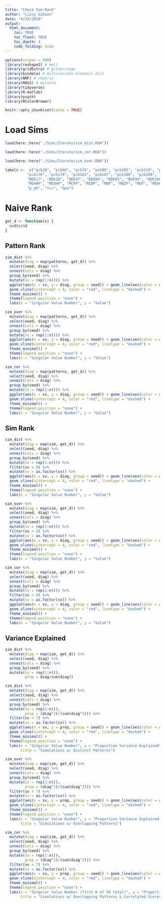 ```yaml
---
title: "Check Sim Rank"
author: "Lizzy Gibson"
date: "4/22/2020"
output: 
  html_document:
    toc: TRUE
    toc_float: TRUE
    toc_depth: 4
    code_folding: hide
---
```


```r
options(scipen = 999)
library(reshape2) # melt
library(gridExtra) # gridarrange
library(bindata) # multivariate binomial dist
library(NMF) # rmatrix
library(MASS) # mvrnorm
library(tidyverse)
library(R.matlab)
library(psych)
library(RColorBrewer)

knitr::opts_chunk$set(cache = TRUE)
```

# Load Sims

```r
load(here::here("./Sims/Iterate/sim_dist.RDA"))

load(here::here("./Sims/Iterate/sim_cor.RDA"))

load(here::here("./Sims/Iterate/sim_over.RDA"))

labels <-  c("pcb28", "pcb66", "pcb74", "pcb99", "pcb105", "pcb118", "pcb138_158", "pcb146", "pcb153", "pcb156", "pcb167",
          "pcb170", "pcb178", "pcb183", "pcb187", "pcb180", "pcb189", "pcb194", "pcb196_203", "pcb199", "pcb206", "pcb209",
          "BDE17", "BDE28", "BDE47", "BDE66", "BDE85", "BDE99", "BDE100", "BDE153", "BDE154", "BDE183", "BDE209", "MECPP",
          "MEHHP", "MEOHP", "MCPP", "MIBP", "MBP", "MBZP", "MEP", "MEHP", "dcp_24", "dcp_25", "b_pb", "bp_3", "m_pb",
          "p_pb", "tcs", "bpa")
```

# Naive Rank

```r
get_d <- function(x) {
  svd(x)$d
}
```

## Pattern Rank
```r
sim_dist %>% 
  mutate(diag = map(patterns, get_d)) %>% 
  select(seed, diag) %>% 
  unnest(cols = diag) %>% 
  group_by(seed) %>% 
  mutate(sv = rep(1:n())) %>% 
  ggplot(aes(x = sv, y = diag, group = seed)) + geom_line(aes(color = as.factor(seed))) +
  geom_vline(xintercept = 4, color = "red", linetype = "dashed") +
  theme_minimal() +
  theme(legend.position = "none") +
  labs(x = "Singular Value Number", y = "Value")

sim_over %>% 
  mutate(diag = map(patterns, get_d)) %>% 
  select(seed, diag) %>% 
  unnest(cols = diag) %>% 
  group_by(seed) %>% 
  mutate(sv = rep(1:n())) %>% 
  ggplot(aes(x = sv, y = diag, group = seed)) + geom_line(aes(color = as.factor(seed))) +
  geom_vline(xintercept = 4, color = "red", linetype = "dashed") +
  theme_minimal() +
  theme(legend.position = "none") +
  labs(x = "Singular Value Number", y = "Value")  

sim_cor %>% 
  mutate(diag = map(patterns, get_d)) %>% 
  select(seed, diag) %>% 
  unnest(cols = diag) %>% 
  group_by(seed) %>% 
  mutate(sv = rep(1:n())) %>% 
  ggplot(aes(x = sv, y = diag, group = seed)) + geom_line(aes(color = as.factor(seed))) +
  geom_vline(xintercept = 4, color = "red", linetype = "dashed") +
  theme_minimal() +
  theme(legend.position = "none") +
  labs(x = "Singular Value Number", y = "Value")
```

## Sim Rank

```r
sim_dist %>% 
  mutate(diag = map(sim, get_d)) %>% 
  select(seed, diag) %>% 
  unnest(cols = diag) %>% 
  group_by(seed) %>% 
  mutate(sv = rep(1:n())) %>% 
  filter(sv < 8) %>% 
  mutate(sv = as.factor(sv)) %>% 
  ggplot(aes(x = sv, y = diag, group = seed)) + geom_line(aes(color = as.factor(seed)), alpha = 0.25) +
  geom_vline(xintercept = 4, color = "red", linetype = "dashed") +
  theme_minimal() +
  theme(legend.position = "none") +
  labs(x = "Singular Value Number", y = "Value")

sim_over %>% 
  mutate(diag = map(sim, get_d)) %>% 
  select(seed, diag) %>% 
  unnest(cols = diag) %>% 
  group_by(seed) %>% 
  mutate(sv = rep(1:n())) %>% 
  filter(sv < 8) %>% 
  mutate(sv = as.factor(sv)) %>% 
  ggplot(aes(x = sv, y = diag, group = seed)) + geom_line(aes(color = as.factor(seed)), alpha = 0.25) +
  geom_vline(xintercept = 4, color = "red", linetype = "dashed") +
  theme_minimal() +
  theme(legend.position = "none") +
  labs(x = "Singular Value Number", y = "Value")

sim_cor %>% 
  mutate(diag = map(sim, get_d)) %>% 
  select(seed, diag) %>% 
  unnest(cols = diag) %>% 
  group_by(seed) %>% 
  mutate(sv = rep(1:n())) %>% 
  filter(sv < 8) %>% 
  mutate(sv = as.factor(sv)) %>%   
  ggplot(aes(x = sv, y = diag, group = seed)) + geom_line(aes(color = as.factor(seed)), alpha = 0.25) +
  geom_vline(xintercept = 4, color = "red", linetype = "dashed") +
  theme_minimal() +
  theme(legend.position = "none") +
  labs(x = "Singular Value Number", y = "Value")
```

## Variance Explained
```r
sim_dist %>% 
  mutate(diag = map(sim, get_d)) %>% 
  select(seed, diag) %>% 
  unnest(cols = diag) %>% 
  group_by(seed) %>% 
  mutate(sv = rep(1:n()),
         prop = diag/sum(diag))
```

```r
sim_dist %>% 
  mutate(diag = map(sim, get_d)) %>% 
  select(seed, diag) %>% 
  unnest(cols = diag) %>% 
  group_by(seed) %>% 
  mutate(sv = rep(1:n()),
         prop = (diag^2)/(sum(diag^2))) %>% 
  filter(sv < 7) %>% 
  mutate(sv = as.factor(sv)) %>% 
  ggplot(aes(x = sv, y = prop, group = seed)) + geom_line(aes(color = as.factor(seed)), alpha = 0.25) +
  geom_vline(xintercept = 4, color = "red", linetype = "dashed") +
  theme_minimal() +
  theme(legend.position = "none") +
  labs(x = "Singular Value Number", y = "Proportion Variance Explained",
       title = "Simulations w/ Distinct Patterns")

sim_over %>% 
  mutate(diag = map(sim, get_d)) %>% 
  select(seed, diag) %>% 
  unnest(cols = diag) %>% 
  group_by(seed) %>% 
  mutate(sv = rep(1:n()),
         prop = (diag^2)/(sum(diag^2))) %>% 
  filter(sv < 7) %>% 
  mutate(sv = as.factor(sv)) %>% 
  ggplot(aes(x = sv, y = prop, group = seed)) + geom_line(aes(color = as.factor(seed)), alpha = 0.25) +
  geom_vline(xintercept = 4, color = "red", linetype = "dashed") +
  theme_minimal() +
  theme(legend.position = "none") +
  labs(x = "Singular Value Number", y = "Proportion Variance Explained",
       title = "Simulations w/ Overlapping Patterns")

sim_cor %>% 
  mutate(diag = map(sim, get_d)) %>% 
  select(seed, diag) %>% 
  unnest(cols = diag) %>% 
  group_by(seed) %>% 
  mutate(sv = rep(1:n()),
         prop = (diag^2)/(sum(diag^2))) %>% 
  filter(sv < 7) %>% 
  mutate(sv = as.factor(sv)) %>% 
  ggplot(aes(x = sv, y = prop, group = seed)) + geom_line(aes(color = as.factor(seed)), alpha = 0.25) +
  geom_vline(xintercept = 4, color = "red", linetype = "dashed") +
  theme_minimal() +
  theme(legend.position = "none") +
  labs(x = "Singular Value Number (first 6 of 50 total)", y = "Proportion Variance Explained",
       title = "Simulations w/ Overlapping Patterns & Correlated Scores")
```



